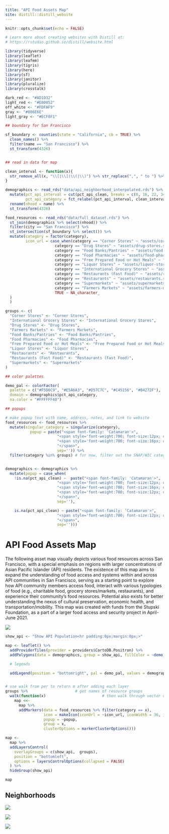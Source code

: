 ```yaml
---
title: "API Food Assets Map"
site: distill::distill_website
---
```


```r
knitr::opts_chunk$set(echo = FALSE)

# Learn more about creating websites with Distill at:
# https://rstudio.github.io/distill/website.html

```

```r
library(tidyverse)
library(leaflet)
library(leafem)
library(tigris)
library(here)
library(sf)
library(janitor)
library(pluralize)
library(crosstalk)
```

```r
dark_red <- "#AD1D32"
light_red <- "#E00052"
off_white <- "#FDFAF9"
gray <- "#806E6E"
light_gray <- "#ECF0F1"
```

```r
## boundary for San Francisco

sf_boundary <- counties(state = "California", cb = TRUE) %>%
  clean_names() %>%
  filter(name == "San Francisco") %>%
  st_transform(4326)


## read in data for map

clean_interval <- function(x){
  str_remove_all(x, "\\[|\\]|\\(|\\)") %>% str_replace(",", " to ") %>% paste0("%")
}

demographics <- read_rds("data/api_neighborhood_interpolated.rds") %>%
  mutate(pct_api_interval = cut(pct_api_clean, breaks = c(0, 16, 22, 34, 44, 100), include.lowest = TRUE, ordered = TRUE),
         pct_api_category = fct_relabel(pct_api_interval, clean_interval)) %>%
  rename(nhood = name) %>%
  st_transform(4326)

food_resources <- read_rds("data/full_dataset.rds") %>%
  st_join(demographics %>% select(nhood)) %>%
  filter(city == "San Francisco") %>%
  st_intersection(sf_boundary %>% select()) %>%
  mutate(category = factor(category),
         icon_url = case_when(category == "Corner Stores" ~ "assets/corner-stores.svg",
                      category == "Drug Stores" ~ "assets/drug-stores.svg",
                      category == "Food Banks/Pantries" ~ "assets/food-banks-pantries.svg",
                      category == "Food Pharmacies" ~ "assets/food-pharmacy.svg",
                      category == "Free Prepared Food or Hot Meals" ~ "assets/free-prepared-hot-meals.svg",
                      category == "Liquor Stores" ~ "assets/liquor-stores.svg",
                      category == "International Grocery Stores" ~ "assets/international-grocery-stores.svg",
                      category == "Restaurants (Fast Food)" ~ "assets/restaurants-fast-food.svg",
                      category == "Restaurants" ~ "assets/restaurants.svg",
                      category == "Supermarkets" ~ "assets/supermarkets.svg",
                      category == "Farmers Markets" ~ "assets/farmers-market.svg",
                      TRUE ~ NA_character_
  )
  )

```



```r
groups <- c(
  "Corner Stores" <- "Corner Stores",
  "International Grocery Stores" <- "International Grocery Stores",
  "Drug Stores" <- "Drug Stores",
  "Farmers Markets" <- "Farmers Markets",
  "Food Banks/Pantries" <- "Food Banks/Pantries",
  "Food Pharmacies" <- "Food Pharmacies",
  "Free Prepared Food or Hot Meals" <- "Free Prepared Food or Hot Meals",
  "Liquor Stores" <- "Liquor Stores",
  "Restaurants" <- "Restaurants",
  "Restaurants (Fast Food)" <- "Restaurants (Fast Food)",
  "Supermarkets" <- "Supermarkets"
)

## color palettes

demo_pal <- colorFactor(
  palette = c("#F5D0C9", "#E5A6A3", "#D57C7C", "#C45156", "#B4272F"),
  domain = demographics$pct_api_category,
  na.color = "#FFFFFF40")

## popups

# make popup text with name, address, notes, and link to website
food_resources <- food_resources %>%
  mutate(singular_category = singularize(category),
           popup = paste("<span font-family: 'Catamaran'>",
                       "<span style='font-weight:700; font-size:12px; color: #6B7280;'>", singular_category,"</span>", "<br/>",
                       "<span style='font-weight:700; font-size:16px; color: #111827'>", name,"</span>", "<br/>",
                       "</span>",
                       sep='')) %>%
  filter(category %in% groups) # for now, filter out the SNAP/WIC category


demographics <- demographics %>%
  mutate(popup = case_when(
    !is.na(pct_api_clean) ~  paste("<span font-family: 'Catamaran'>",
                       "<span style='font-weight:700; font-size:12px; color: #111827'>", nhood,"<br></span>",
                       "<span style='font-weight:700; font-size:16px; color: #6B7280;'>", pct_api_clean, "% Asian or Pacific Islander alone", "</span>", "<br/>",
                       "<span style='font-weight:700; font-size:12px; color: #111827'>", "2019 5-year ACS","</span>", "<br/>",
                       "</span>",
                       sep=''),

    is.na(pct_api_clean) ~ paste("<span font-family: 'Catamaran'>",
                       "<span style='font-weight:700; font-size:12px; color: #111827'>", nhood,"<br></span>",
                       "</span>",
                       sep='')))


```

<link href="https://unpkg.com/tailwindcss@^2/dist/tailwind.min.css" rel="stylesheet">


<div class="grid grid-cols-2 gap-16 l-screen-inset my-16 mx-64">

<div>

<h1 class="text-4xl font-bold mb-4">API Food Assets Map</h1>

<p>The following asset map visually depicts various food resources across San Francisco, with a special emphasis on regions with larger concentrations of Asian Pacific Islander (API) residents. The existence of this map aims to expand the understanding of food access and systems within and across API communities in San Francisco, serving as a starting point to explore how API community members access food, interact with various typologies of food (e.g., charitable food, grocery stores/markets, restaurants), and experience their community’s food resources. Potential also exists for better understanding the nexus of cultural preservation, economic health, and transportation/mobility. This map was created with funds from the Stupski Foundation, as  a part of a larger food access and security project in April-June 2021.</p>
</div>

<div>
<img class="rounded-md shadow-md mt-8" src="https://images.unsplash.com/photo-1517210067403-d86a5703516f?ixid=MnwxMjA3fDB8MHxwaG90by1wYWdlfHx8fGVufDB8fHx8&ixlib=rb-1.2.1&auto=format&fit=crop&w=1489&q=80">
</div>





</div>






```r

show_api <- "Show API Population<hr padding:0px;margin:0px;>"

map <- leaflet() %>%
  addProviderTiles(provider = providers$CartoDB.Positron) %>%
  addPolygons(data = demographics, group = show_api, fillColor = ~demo_pal(pct_api_category), color = gray, weight = 1, fillOpacity = .8, popup = ~popup) %>%

  # legends

  addLegend(position = "bottomright", pal = demo_pal, values = demographics$pct_api_category, opacity = .8, title = "% Asian or Pacific Islander<br><span style='font-weight:700; font-size:12px;'>ACS 2019 (5-year), quantile breaks", group = show_api, na.label = "Data not available", labels = c("Less than 16%", "16 to 22%", "22 to 34%", "34 to 44%", "Greater than 44%"))


# use walk from per to return m after adding each layer
groups %>%                     # get names of resource groups
  walk(function(x)                         # then walk through vector of names one at a time
    map <<-
      map %>%
      addMarkers(data = food_resources %>% filter(category == x),
                 icon = makeIcon(iconUrl = ~icon_url, iconWidth = 36, iconHeight = 36),
                 popup = ~popup,
                 group = x,
                 clusterOptions = markerClusterOptions()))

map <-
  map %>%
  addLayersControl(
    overlayGroups = c(show_api,  groups),
    position = "bottomleft",
    options = layersControlOptions(collapsed = FALSE)
  ) %>%
  hideGroup(show_api)

map


```






<h2 class="text-4xl font-bold mb-4">Neighborhoods</h2>

<div class="grid grid-cols-3 gap-16 l-screen-inset my-16 mx-64">

<div>
<img src="assets/chinatown.svg">
</div>

<div>
<img src="assets/excelsior.svg">
</div>

<div>
<img src="assets/japantown.svg">
</div>

</div>


